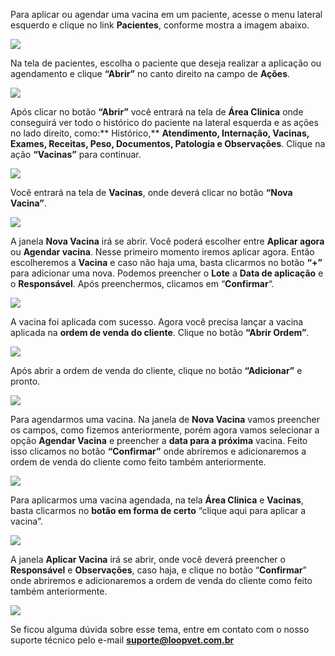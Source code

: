Para aplicar ou agendar uma vacina em um paciente, acesse o menu lateral esquerdo e clique no link **Pacientes**, conforme mostra a imagem abaixo.

<img src="/imagem-1.0-link-pacientes.webp" />

Na tela de pacientes, escolha o paciente que deseja realizar a aplicação ou agendamento e clique **“Abrir”** no canto direito na campo de **Ações**.

<img src="/imagem-1.1-tela-pacientes.webp" />

Após clicar no botão **“Abrir”** você entrará na tela de **Área Clinica** onde conseguirá ver todo o histórico do paciente na lateral esquerda e as ações no lado direito, como:** Histórico,** **Atendimento, Internação, Vacinas, Exames, Receitas, Peso, Documentos, Patologia e Observações**. Clique na ação **“Vacinas”** para continuar.

<img src="/imagem-1.2-tela-area-clinica.webp" />

Você entrará na tela de **Vacinas**, onde deverá clicar no botão **“Nova Vacina”**.

<img src="/imagem-1.3-tela-area-clinica-vacinas.webp" />

A janela **Nova Vacina** irá se abrir. Você poderá escolher entre **Aplicar agora** ou **Agendar vacina**. Nesse primeiro momento iremos aplicar agora. Então escolheremos a **Vacina** e caso não haja uma, basta clicarmos no botão **“+”** para adicionar uma nova. Podemos preencher o **Lote** a **Data de aplicação** e o **Responsável**. Após preenchermos, clicamos em “**Confirmar**“.

<img src="/imagem-1.4-nova-vacina.webp" />

A vacina foi aplicada com sucesso. Agora você precisa lançar a vacina aplicada na **ordem de venda do cliente**. Clique no botão **“Abrir Ordem”**.

<img src="/imagem-1.5-abrir-ordem.webp" />

Após abrir a ordem de venda do cliente, clique no botão **“Adicionar”** e pronto.

<img src="/imagem-1.6-adicionar-ordem.webp" />

Para agendarmos uma vacina. Na janela de **Nova Vacina** vamos preencher os campos, como fizemos anteriormente, porém agora vamos selecionar a opção **Agendar Vacina** e preencher a **data para a próxima** vacina. Feito isso clicamos no botão **“Confirmar”** onde abriremos e adicionaremos a ordem de venda do cliente como feito também anteriormente.

<img src="/imagem-1.7-agendar-vacina.webp" />

Para aplicarmos uma vacina agendada, na tela **Área Clinica** e **Vacinas**, basta clicarmos no **botão em forma de certo** “clique aqui para aplicar a vacina”.

<img src="/imagem-1.8-aplicar-vacina-agendada.webp" />

A janela **Aplicar Vacina** irá se abrir, onde você deverá preencher o **Responsável** e **Observações**, caso haja, e clique no botão “**Confirmar**” onde abriremos e adicionaremos a ordem de venda do cliente como feito também anteriormente.

<img src="/imagem-1.9-aplicar-vacina.webp" />

Se ficou alguma dúvida sobre esse tema, entre em contato com o nosso suporte técnico pelo e-mail **suporte@loopvet.com.br**
